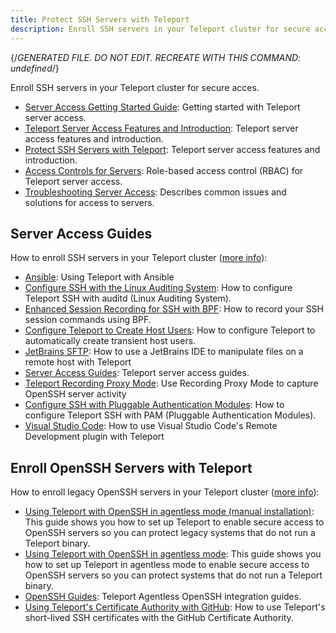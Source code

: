 ```yaml
---
title: Protect SSH Servers with Teleport
description: Enroll SSH servers in your Teleport cluster for secure acces.
---
```


{/*GENERATED FILE. DO NOT EDIT. RECREATE WITH THIS COMMAND:
undefined*/}

Enroll SSH servers in your Teleport cluster for secure acces.

- [Server Access Getting Started Guide](/getting-started.mdx): Getting started with Teleport server access.
- [Teleport Server Access Features and Introduction](/introduction.mdx): Teleport server access features and introduction.
- [Protect SSH Servers with Teleport](/overview.mdx): Teleport server access features and introduction.
- [Access Controls for Servers](/rbac.mdx): Role-based access control (RBAC) for Teleport server access.
- [Troubleshooting Server Access](/troubleshooting-server.mdx): Describes common issues and solutions for access to servers.

## Server Access Guides

How to enroll SSH servers in your Teleport cluster ([more info](/guides.mdx)):

- [Ansible](/guides/ansible.mdx): Using Teleport with Ansible
- [Configure SSH with the Linux Auditing System](/guides/auditd.mdx): How to configure Teleport SSH with auditd (Linux Auditing System).
- [Enhanced Session Recording for SSH with BPF](/guides/bpf-session-recording.mdx): How to record your SSH session commands using BPF.
- [Configure Teleport to Create Host Users](/guides/host-user-creation.mdx): How to configure Teleport to automatically create transient host users.
- [JetBrains SFTP](/guides/jetbrains-sftp.mdx): How to use a JetBrains IDE to manipulate files on a remote host with Teleport
- [Server Access Guides](/guides/overview.mdx): Teleport server access guides.
- [Teleport Recording Proxy Mode](/guides/recording-proxy-mode.mdx): Use Recording Proxy Mode to capture OpenSSH server activity
- [Configure SSH with Pluggable Authentication Modules](/guides/ssh-pam.mdx): How to configure Teleport SSH with PAM (Pluggable Authentication Modules).
- [Visual Studio Code](/guides/vscode.mdx): How to use Visual Studio Code's Remote Development plugin with Teleport

## Enroll OpenSSH Servers with Teleport

How to enroll legacy OpenSSH servers in your Teleport cluster ([more info](/openssh.mdx)):

- [Using Teleport with OpenSSH in agentless mode (manual installation)](/openssh/openssh-manual-install.mdx): This guide shows you how to set up Teleport to enable secure access to OpenSSH servers so you can protect legacy systems that do not run a Teleport binary.
- [Using Teleport with OpenSSH in agentless mode](/openssh/openssh.mdx): This guide shows you how to set up Teleport in agentless mode to enable secure access to OpenSSH servers so you can protect systems that do not run a Teleport binary.
- [OpenSSH Guides](/openssh/overview.mdx): Teleport Agentless OpenSSH integration guides.
- [Using Teleport's Certificate Authority with GitHub](/openssh/ssh-key-extensions.mdx): How to use Teleport's short-lived SSH certificates with the GitHub Certificate Authority.

